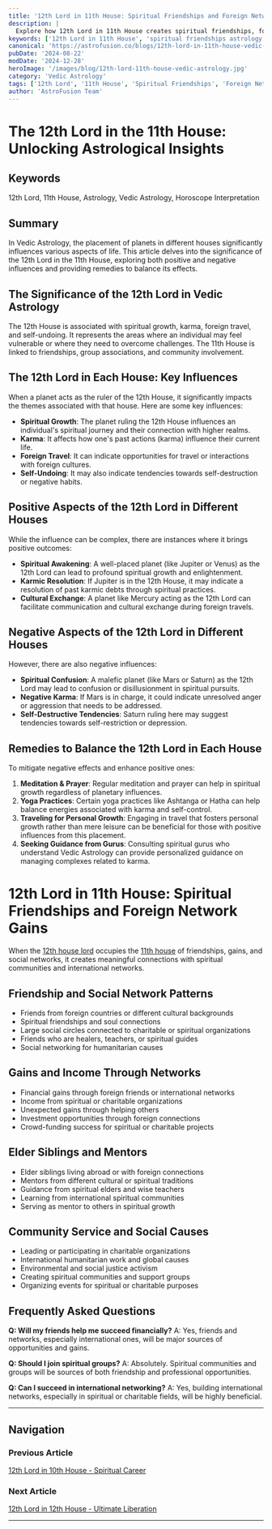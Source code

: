 ```yaml
---
title: '12th Lord in 11th House: Spiritual Friendships and Foreign Network Gains in Vedic Astrology'
description: |
  Explore how 12th Lord in 11th House creates spiritual friendships, foreign network connections, charitable gains, and liberation through community service in comprehensive analysis.
keywords: ['12th Lord in 11th House', 'spiritual friendships astrology', 'foreign network gains', 'charitable community', 'mystical social connections', 'overseas friendships', 'vedic astrology friendships', 'spiritual social groups', 'international networks', 'liberation through community']
canonical: 'https://astrofusion.co/blogs/12th-lord-in-11th-house-vedic-astrology'
pubDate: '2024-08-22'
modDate: '2024-12-28'
heroImage: '/images/blog/12th-lord-11th-house-vedic-astrology.jpg'
category: 'Vedic Astrology'
tags: ['12th Lord', '11th House', 'Spiritual Friendships', 'Foreign Networks', 'Community Service', 'Charitable Gains', 'Social Liberation']
author: 'AstroFusion Team'
---
```


# The 12th Lord in the 11th House: Unlocking Astrological Insights

## Keywords
12th Lord, 11th House, Astrology, Vedic Astrology, Horoscope Interpretation

## Summary
In Vedic Astrology, the placement of planets in different houses significantly influences various aspects of life. This article delves into the significance of the 12th Lord in the 11th House, exploring both positive and negative influences and providing remedies to balance its effects.

## The Significance of the 12th Lord in Vedic Astrology
The 12th House is associated with spiritual growth, karma, foreign travel, and self-undoing. It represents the areas where an individual may feel vulnerable or where they need to overcome challenges. The 11th House is linked to friendships, group associations, and community involvement.

## The 12th Lord in Each House: Key Influences
When a planet acts as the ruler of the 12th House, it significantly impacts the themes associated with that house. Here are some key influences:

- **Spiritual Growth**: The planet ruling the 12th House influences an individual's spiritual journey and their connection with higher realms.
- **Karma**: It affects how one's past actions (karma) influence their current life.
- **Foreign Travel**: It can indicate opportunities for travel or interactions with foreign cultures.
- **Self-Undoing**: It may also indicate tendencies towards self-destruction or negative habits.

## Positive Aspects of the 12th Lord in Different Houses
While the influence can be complex, there are instances where it brings positive outcomes:

- **Spiritual Awakening**: A well-placed planet (like Jupiter or Venus) as the 12th Lord can lead to profound spiritual growth and enlightenment.
- **Karmic Resolution**: If Jupiter is in the 12th House, it may indicate a resolution of past karmic debts through spiritual practices.
- **Cultural Exchange**: A planet like Mercury acting as the 12th Lord can facilitate communication and cultural exchange during foreign travels.

## Negative Aspects of the 12th Lord in Different Houses
However, there are also negative influences:

- **Spiritual Confusion**: A malefic planet (like Mars or Saturn) as the 12th Lord may lead to confusion or disillusionment in spiritual pursuits.
- **Negative Karma**: If Mars is in charge, it could indicate unresolved anger or aggression that needs to be addressed.
- **Self-Destructive Tendencies**: Saturn ruling here may suggest tendencies towards self-restriction or depression.

## Remedies to Balance the 12th Lord in Each House
To mitigate negative effects and enhance positive ones:

1. **Meditation & Prayer**: Regular meditation and prayer can help in spiritual growth regardless of planetary influences.
2. **Yoga Practices**: Certain yoga practices like Ashtanga or Hatha can help balance energies associated with karma and self-control.
3. **Traveling for Personal Growth**: Engaging in travel that fosters personal growth rather than mere leisure can be beneficial for those with positive influences from this placement.
4. **Seeking Guidance from Gurus**: Consulting spiritual gurus who understand Vedic Astrology can provide personalized guidance on managing complexes related to karma.

# 12th Lord in 11th House: Spiritual Friendships and Foreign Network Gains

When the [12th house lord](/blogs/12th-house-vedic-astrology) occupies the [11th house](/blogs/11th-house-vedic-astrology) of friendships, gains, and social networks, it creates meaningful connections with spiritual communities and international networks.

## Friendship and Social Network Patterns
- Friends from foreign countries or different cultural backgrounds
- Spiritual friendships and soul connections
- Large social circles connected to charitable or spiritual organizations
- Friends who are healers, teachers, or spiritual guides
- Social networking for humanitarian causes

## Gains and Income Through Networks
- Financial gains through foreign friends or international networks
- Income from spiritual or charitable organizations
- Unexpected gains through helping others
- Investment opportunities through foreign connections
- Crowd-funding success for spiritual or charitable projects

## Elder Siblings and Mentors
- Elder siblings living abroad or with foreign connections
- Mentors from different cultural or spiritual traditions
- Guidance from spiritual elders and wise teachers
- Learning from international spiritual communities
- Serving as mentor to others in spiritual growth

## Community Service and Social Causes
- Leading or participating in charitable organizations
- International humanitarian work and global causes
- Environmental and social justice activism
- Creating spiritual communities and support groups
- Organizing events for spiritual or charitable purposes

## Frequently Asked Questions

**Q: Will my friends help me succeed financially?**
A: Yes, friends and networks, especially international ones, will be major sources of opportunities and gains.

**Q: Should I join spiritual groups?**
A: Absolutely. Spiritual communities and groups will be sources of both friendship and professional opportunities.

**Q: Can I succeed in international networking?**
A: Yes, building international networks, especially in spiritual or charitable fields, will be highly beneficial.

---

## Navigation

### Previous Article
[12th Lord in 10th House - Spiritual Career](/blogs/12th-lord-in-10th-house-vedic-astrology)

### Next Article  
[12th Lord in 12th House - Ultimate Liberation](/blogs/12th-lord-in-12th-house-vedic-astrology)

---
